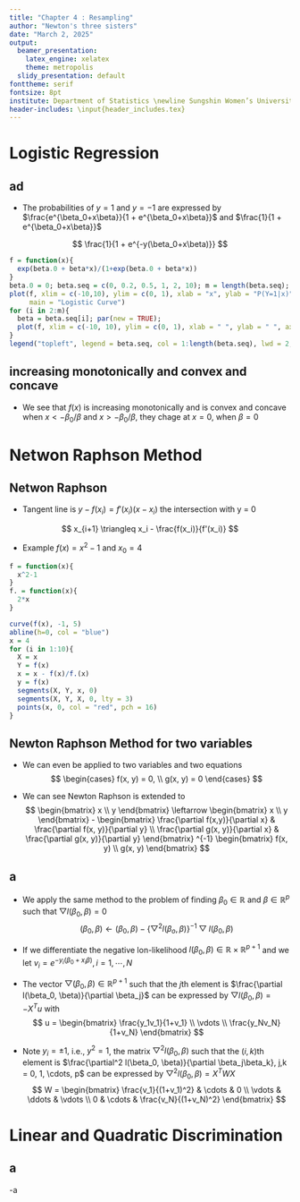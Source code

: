 ```yaml
---
title: "Chapter 4 : Resampling"
author: "Newton's three sisters"
date: "March 2, 2025"
output:
  beamer_presentation:
    latex_engine: xelatex
    theme: metropolis
  slidy_presentation: default
fonttheme: serif
fontsize: 8pt
institute: Department of Statistics \newline Sungshin Women’s University
header-includes: \input{header_includes.tex}
---
```


# Logistic Regression

## ad

- The probabilities of $y = 1$ and $y = -1$ are expressed by $\frac{e^{\beta_0+x\beta}}{1 + e^{\beta_0+x\beta}}$ and $\frac{1}{1 + e^{\beta_0+x\beta}}$

$$
\frac{1}{1 + e^{-y(\beta_0+x\beta)}}
$$

```r
f = function(x){
  exp(beta.0 + beta*x)/(1+exp(beta.0 + beta*x))
}
beta.0 = 0; beta.seq = c(0, 0.2, 0.5, 1, 2, 10); m = length(beta.seq); beta = beta.seq[1]
plot(f, xlim = c(-10,10), ylim = c(0, 1), xlab = "x", ylab = "P(Y=1|x)", col = 1,
     main = "Logistic Curve")
for (i in 2:m){
  beta = beta.seq[i]; par(new = TRUE);
  plot(f, xlim = c(-10, 10), ylim = c(0, 1), xlab = " ", ylab = " ", axes = FALSE, col = i)
}
legend("topleft", legend = beta.seq, col = 1:length(beta.seq), lwd = 2, cex = .8)
```
 
## increasing monotonically and convex and concave

\begin{align*}
f'(x) &= \beta\frac{e^{-(\beta_0+x\beta)}}{(1+e^{-(\beta_0+x\beta)})^2} \ge 0 \\
f''(x) = &-\beta^2\frac{e^{-(\beta_0+x\beta)}[1-e^{-(\beta_0+x\beta)}]}{(1+e^{-(\beta_0+x\beta)})^3}
\end{align*}

- We see that $f(x)$ is increasing monotonically and is convex and concave when $x<-\beta_0/\beta$ and $x>-\beta_0/\beta$, they chage at $x=0$, when $\beta =0$

# Netwon Raphson Method

## Netwon Raphson 

- Tangent line is $y - f(x_i) = f'(x_i)(x - x_i)$ the intersection with y = 0

$$
x_{i+1} \triangleq x_i - \frac{f(x_i)}{f'(x_i)}
$$

- Example $f(x) = x^2-1$ and $x_0 = 4$ 

```r
f = function(x){
  x^2-1
}
f. = function(x){
  2*x
}

curve(f(x), -1, 5)
abline(h=0, col = "blue")
x = 4
for (i in 1:10){
  X = x
  Y = f(x)
  x = x - f(x)/f.(x)
  y = f(x)
  segments(X, Y, x, 0)
  segments(X, Y, X, 0, lty = 3)
  points(x, 0, col = "red", pch = 16)
}
```

## Newton Raphson Method for two variables
- We can even be applied to two variables and two equations
$$
\begin{cases}
f(x, y) = 0, \\
g(x, y) = 0
\end{cases}
$$

- We can see Newton Raphson is extended to
$$
\begin{bmatrix}
x \\ 
y
\end{bmatrix} \leftarrow  \begin{bmatrix}
                            x \\ 
                            y
                          \end{bmatrix} - \begin{bmatrix}
                                           \frac{\partial f(x,y)}{\partial x} & \frac{\partial f(x, y)}{\partial y} \\
                                           \frac{\partial g(x, y)}{\partial x} & \frac{\partial g(x, y)}{\partial y}
                                          \end{bmatrix} ^{-1} \begin{bmatrix}
                                                               f(x, y) \\ 
                                                               g(x, y)
                                                              \end{bmatrix}
$$

## a
- We apply the same method to the problem of finding $\beta_0 \in \mathbb{R}$ and $\beta \in \mathbb{R}^p$ such that $\bigtriangledown l(\beta_0, \beta) = 0$
$$
(\beta_0, \beta) \leftarrow (\beta_0, \beta) - \{ \bigtriangledown^2l(\beta_o, \beta) \}^{-1}\bigtriangledown l(\beta_0, \beta)
$$

- If we differentiate the negative lon-likelihood $l(\beta_0, \beta) \in \mathbb{R} \times \mathbb{R}^{p+1}$ and we let $v_i = e^{-y_i(\beta_0+x_i\beta)}, i = 1, \cdots , N$ 

- The vector $\bigtriangledown (\beta_0, \beta) \in \mathbb{R}^{p+1}$ such that the $j$th element is $\frac{\partial l(\beta_0, \beta)}{\partial \beta_j}$ can be expressed by $\bigtriangledown l(\beta_0,\beta) = -X^Tu$ with
$$
u = \begin{bmatrix}
     \frac{y_1v_1}{1+v_1} \\
     \vdots \\
     \frac{y_Nv_N}{1+v_N}
    \end{bmatrix}
$$

- Note $y_i = \pm 1,$ i.e., $y^2 = 1$, the matrix $\bigtriangledown ^2 l(\beta_0, \beta)$ such that the $(i, k)$th element is $\frac{\partial^2 l(\beta_0, \beta)}{\partial \beta_j\beta_k}, j,k = 0, 1, \cdots, p$ can be expressed by $\bigtriangledown^2l(\beta_0, \beta) = X^TWX$
$$
W = \begin{bmatrix}
     \frac{v_1}{(1+v_1)^2} & \cdots & 0 \\
     \vdots                & \ddots & \vdots \\
     0                     & \cdots & \frac{v_N}{(1+v_N)^2}
    \end{bmatrix}
$$

# Linear and Quadratic Discrimination

## a
-a